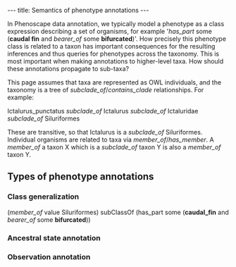 ---
title: Semantics of phenotype annotations
---

In Phenoscape data annotation, we typically model a phenotype as a class expression describing a set of organisms, for example <nowiki>'</nowiki>''has_part'' some ('''caudal fin''' and ''bearer_of'' some '''bifurcated''')<nowiki>'</nowiki>. How precisely this phenotype class is related to a taxon has important consequences for the resulting inferences and thus queries for phenotypes across the taxonomy. This is most important when making annotations to higher-level taxa. How should these annotations propagate to sub-taxa?

This page assumes that taxa are represented as OWL individuals, and the taxonomy is a tree of ''subclade_of''/''contains_clade'' relationships. For example:

Ictalurus_punctatus ''subclade_of''  Ictalurus ''subclade_of'' Ictaluridae ''subclade_of'' Siluriformes

These are transitive, so that Ictalurus is a ''subclade_of'' Siluriformes. Individual organisms are related to taxa via ''member_of''/''has_member''. A ''member_of'' a taxon X which is a ''subclade_of'' taxon Y is also a ''member_of'' taxon Y.

==Types of phenotype annotations==

===Class generalization===
(''member_of'' value Siluriformes) subClassOf (has_part some ('''caudal_fin''' and ''bearer_of'' some '''bifurcated'''))

===Ancestral state annotation===

===Observation annotation===